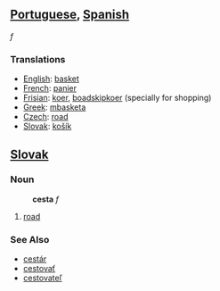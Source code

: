==[[Portuguese]], [[Spanish]]== ''f''
===Translations===

*[[English]]: [[basket]]
*[[French]]: [[panier]]
*[[Frisian]]: [[koer]], [[boadskipkoer]] (specially for shopping)
*[[Greek]]: [[mbasketa]]
*[[Czech]]: [[road]]
*[[Slovak]]: [[košík]]

==[[Slovak]]==
===Noun===
:'''cesta''' ''f''
# [[road]]
===See Also===
*[[cestár]]
*[[cestovať]]
*[[cestovateľ]]